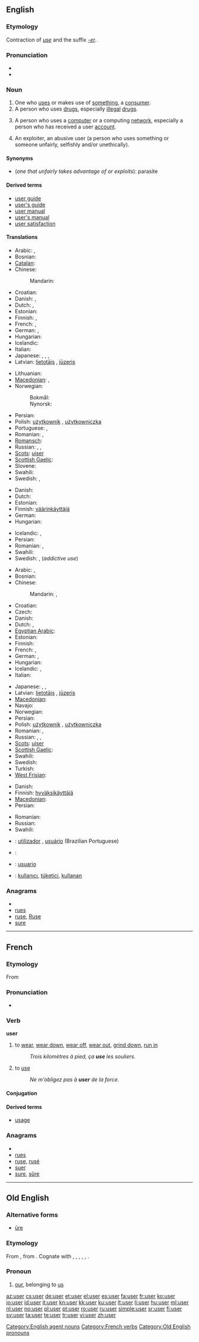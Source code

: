 ==English==
{{wikipedia}}

===Etymology===
Contraction of ''[[use]]'' and the suffix ''[[-er]]''.

===Pronunciation===
* {{audio|en-us-user.ogg|Audio (US)}}
* {{rhymes|uːzə(r)}}

===Noun===
{{en-noun}}

# One who [[use]]s or makes use of [[something]], a [[consumer]].
# A person who uses [[drug]]s, especially [[illegal]] [[drugs]].
# {{context|computing}} A person who uses a [[computer]] or a computing [[network]], especially a person who has received a user [[account]].
# {{pejorative}} An exploiter, an abusive user (a person who uses something or someone unfairly, selfishly and/or unethically).

====Synonyms====
* (''one that unfairly takes advantage of or exploits''): parasite

====Derived terms====
* [[user guide]]
* [[user's guide]]
* [[user manual]]
* [[user's manual]]
* [[user satisfaction]]

====Translations====
{{trans-top|one who uses something, a consumer}}
* Arabic: {{t|ar|مستخدم|m|tr=mustakhdim}},  {{t|ar|مستعمل|m|tr=musta`mil}}
* Bosnian: {{t-|bs|korisnik|m}}
* [[Catalan]]: {{t|ca|usuari}}
* Chinese:
*: Mandarin: {{t|cmn|使用者|tr=shǐyòngzhě|sc=Hani}}
* Croatian: {{t-|hr|korisnik|m}}
* Danish: {{t|da|bruger|c}}, {{t|da|konsument|c}}
* Dutch: {{t+|nl|gebruiker|m}}, {{t-|nl|gebruikster|f}}
* Estonian: {{t-|et|tarbija}}
* Finnish: {{t+|fi|käyttäjä}}, {{t-|fi|kuluttaja}}
* French: {{t+|fr|consommateur}}, {{t+|fr|utilisateur}}
* German: {{t+|de|Benutzer|m}}, {{t+|de|Verbraucher|m}}
* Hungarian: {{t+|hu|felhasználó}}
* Icelandic: {{t+|is|notandi|m}}
* Italian: {{t+|it|utente|m|f}}
* Japanese: {{t|ja|使用者|tr=しようしゃ, shiyōsha}}, {{t|ja|ユーザー|tr=yūzā}}, {{t|ja|ユーザ|tr=yūza}}, {{t-|ja|利用者|tr=りようしゃ, riyōsha}}
* Latvian: [[lietotājs]] {{m}}, [[jūzeris]] {{m}}
{{trans-mid}}
* Lithuanian: {{t-|lt|naudotojas|m|xs=Lithuanian}}
* [[Macedonian]]: {{t-|mk|корисник|m|tr=kórisnik}},  {{t|mk|потрошувач|m|tr=potróšuvač}}
* Norwegian:
*: Bokmål: {{t|nb|bruker|m}}
*: Nynorsk: {{t|nn|brukar|m}}
* Persian: {{t-|fa|کاربر|tr=kârbar|xs=Persian}}
* Polish: [[użytkownik]] {{m}}, [[użytkowniczka]] {{f}}
* Portuguese: {{t+|pt|consumidor|m}}, {{t+|pt|usuário|m}}
* Romanian: {{t|ro|utilizator|m}}, {{t|ro|consumator|m}}
* [[Romansch]]: {{t|rm|utilisader}}
* Russian: {{t+|ru|потребитель|m|tr=potrebítel'}}, {{t|ru|потребительница|f|tr=potrebítel'nica}}, {{t+|ru|клиент|m|tr=klijént}}
* [[Scots]]: [[uiser]]
* [[Scottish Gaelic]]: {{t|gd|cleachdaiche|m}}
* Slovene: {{t+|sl|uporabnik|m}}
* Swahili: {{t+|sw|mtumiaji|xs=Swahili}}
* Swedish: {{t|sv|användare|c}}, {{t|sv|brukare|c}}
{{trans-bottom}}

{{trans-top|one who uses drugs}}
* Danish: {{t|da|misbruger|c}}
* Dutch: {{t|nl|druggebruiker|m}}
* Estonian: {{t|et|väärtarbija}}
* Finnish: [[väärinkäyttäjä]]
* German: {{t-|de|Drogenkonsument|m}}
* Hungarian: {{t+|hu|drogfogyasztó}}
{{trans-mid}}
* Icelandic: {{t-|is|eiturlyfjanotandi|m}}, {{t+|is|dópisti|m}}
* Persian: {{t+|fa|معتاد|tr=motâd|xs=Persian}}
* Romanian: {{t|ro|narcoman|m}}, {{t|ro|toxicoman|m}}
* Swahili: {{t+|sw|mlanguzi|xs=Swahili}}
* Swedish: {{t|sv|brukare|c}}, {{t|sv|missbrukare|c}} (''addictive use'')
{{trans-bottom}}

{{trans-top|person who uses a computer}}
* Arabic: {{t|ar|مستخدم|m|tr=mustakhdim}},  {{t|ar|مستعمل|m|tr=musta`mil}}
* Bosnian: {{t-|bs|korisnik|m}}
* Chinese:
*: Mandarin: {{t-|cmn|用戶|sc=Hani}},  {{t-|cmn|用户|tr=yònghù|sc=Hani}}
* Croatian: {{t-|hr|korisnik|m}}
* Czech: {{t+|cs|uživatel|m}}
* Danish: {{t|da|bruger|c}}
* Dutch: {{t+|nl|gebruiker|m}}, {{t-|nl|gebruikster|f}}
* [[Egyptian Arabic]]: {{tø|arz|يوزر|sc=Arab}}
* Estonian: {{t-|et|kasutaja}}
* Finnish: {{t+|fi|käyttäjä}}
* French: {{t+|fr|utilisateur|m}}, {{t+|fr|utilisatrice|f}}
* German: {{t+|de|Benutzer|m}}, {{t|de|Benutzerin|f}}
* Hungarian: {{t+|hu|felhasználó}}
* Icelandic: {{t|is|tölvunotandi|m}}, {{t|is|notandi|m}}
* Italian: {{t+|it|utente|m|f}}
{{trans-mid}}
* Japanese: {{t|ja|ユーザー|tr=yūzā}}, {{t|ja|ユーザ|tr=yūza}}, {{t-|ja|利用者|tr=りようしゃ, riyōsha}}
* Latvian: [[lietotājs]] {{m}}, [[jūzeris]] {{m}}
* [[Macedonian]]: {{t-|mk|корисник|m|tr=kórisnik}}
* Navajo: {{tø|nv|choyoołʼįįhí}}
* Norwegian: {{t|no|bruker}}
* Persian: {{t-|fa|کاربر|tr=kârbar|xs=Persian}}
* Polish: [[użytkownik]] {{m}}, [[użytkowniczka]] {{f}}
* Romanian: {{t|ro|utilizator|m}}, {{t|ro|utilizatoare|f}}
* Russian: {{t|ru|пользователь|m|tr=pól'zovatel'}}, {{t+|ru|пользовательница|f|tr=pól'zovatel'nica}}, {{t+|ru|юзер|m|tr=júzer}}
* [[Scots]]: [[uiser]]
* [[Scottish Gaelic]]: {{t|gd|cleachdaiche|m}}
* Swahili: {{t+|sw|mtumiaji|xs=Swahili}}
* Swedish: {{t+|sv|användare|c}}
* Turkish: {{t+|tr|kullanıcı}}
* [[West Frisian]]: {{t|fy|brûker|xs=West Frisian}}
{{trans-bottom}}

{{trans-top|an exploiter}}
* Danish: {{t|da|udbytter|c}}
* Finnish: [[hyväksikäyttäjä]]
* [[Macedonian]]: {{t|mk|искористувач|m|tr=iskorístuvač}}
* Persian: {{t|fa|نابکار|tr=nābekār|xs=Persian}}
{{trans-mid}}
* Romanian: {{t|ro|exploatator|m}}
* Russian: {{t+|ru|манипулятор|m|tr=manipuljátor}}
* Swahili: {{t|sw|mtumizi|xs=Swahili}}
{{trans-bottom}}

{{checktrans-top}}
* {{ttbc|pt}}: [[utilizador]] {{m}}, [[usuário]] {{m}} (Brazilian Portuguese)
* {{ttbc|sl}}: {{t+|sl|uporabnik|m}}
* {{ttbc|es}}: [[usuario]] {{m}}
* {{ttbc|tr}}: [[kullanıcı]], [[tüketici]], [[kullanan]]
{{trans-bottom}}

===Anagrams===
* {{alphagram|ersu}}
* [[rues#English|rues]]
* [[ruse#English|ruse]], [[Ruse#English|Ruse]]
* [[sure#English|sure]]

[[Category:English agent nouns]]

----

==French==

===Etymology===
From {{etyl|la|fr}} {{term|uso|lang=la}}

===Pronunciation===
* {{audio|Fr-user.ogg|Audio}}

===Verb===
'''user'''

# to [[wear]], [[wear down]], [[wear off]], [[wear out]], [[grind down]], [[run in]]
#: ''Trois kilomètres à pied, ça '''use''' les souliers.''
# to [[use]]
#: ''Ne m'obligez pas à '''user''' de la force.''

====Conjugation====
{{fr-conj-er|us|avoir}}

====Derived terms====
* [[usage]]

===Anagrams===
* {{alphagram|ersu}}
* [[rues#French|rues]]
* [[ruse#French|ruse]], [[rusé#French|rusé]]
* [[suer#French|suer]]
* [[sure#French|sure]], [[sûre#French|sûre]]

[[Category:French verbs]]

----

==Old English==

===Alternative forms===
* [[ure|ūre]]

===Etymology===
From {{proto|Germanic|unseraz|of us, our|lang=ang}}, from {{proto|Indo-European|no-s-ero-|our|lang=ang}}. Cognate with {{ofs}} {{term|user|ūse(r)|our|lang=ofs}}, {{osx}} {{term|user|ūser|our|lang=osx}}, {{goh}} {{term|unser|unsēr|lang=goh}}, {{term|unsar|unsār|our|lang=goh}}, {{got}} {{term|𐌿𐌽𐍃𐌰𐍂||tr=unsar|our|lang=got}}, {{ang}} {{term|us|ūs|us|lang=ang}}.

===Pronoun===
{{infl|ang|pronoun|head=ūser|desc=possessive|cat=pronouns}}

# [[our]], belonging to [[us]]

[[Category:Old English pronouns]]

[[az:user]]
[[cs:user]]
[[de:user]]
[[et:user]]
[[el:user]]
[[es:user]]
[[fa:user]]
[[fr:user]]
[[ko:user]]
[[io:user]]
[[id:user]]
[[it:user]]
[[kn:user]]
[[kk:user]]
[[ku:user]]
[[lt:user]]
[[li:user]]
[[hu:user]]
[[ml:user]]
[[nl:user]]
[[no:user]]
[[pl:user]]
[[pt:user]]
[[ro:user]]
[[ru:user]]
[[simple:user]]
[[sr:user]]
[[fi:user]]
[[sv:user]]
[[ta:user]]
[[te:user]]
[[tr:user]]
[[vi:user]]
[[zh:user]]